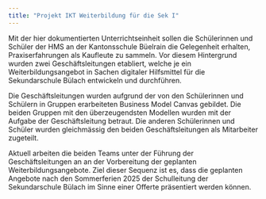 ```yaml
---
title: "Projekt IKT Weiterbildung für die Sek I"
---
```


Mit der hier dokumentierten Unterrichtseinheit sollen die Schülerinnen
und Schüler der HMS an der Kantonsschule Büelrain die Gelegenheit
erhalten, Praxiserfahrungen als Kaufleute zu sammeln. Vor diesem Hintergrund wurden
zwei Geschäftsleitungen etabliert, welche je ein Weiterbildungsangebot
in Sachen digitaler Hilfsmittel für die Sekundarschule Bülach entwickeln
und durchführen. 

Die Geschäftsleitungen wurden aufgrund der von den Schülerinnen und
Schülern in Gruppen erarbeiteten Business Model Canvas gebildet. Die
beiden Gruppen mit den überzeugendsten Modellen wurden mit der Aufgabe
der Geschäftsleitung betraut. Die anderen Schülerinnen und Schüler
wurden gleichmässig den beiden Geschäftsleitungen als Mitarbeiter
zugeteilt. 

Aktuell arbeiten die beiden Teams unter der Führung der
Geschäftsleitungen an an der Vorbereitung der geplanten
Weiterbildungsangebote. Ziel dieser Sequenz ist es, dass die geplanten
Angebote nach den Sommerferien 2025 der Schulleitung der Sekundarschule
Bülach im Sinne einer Offerte präsentiert werden können.